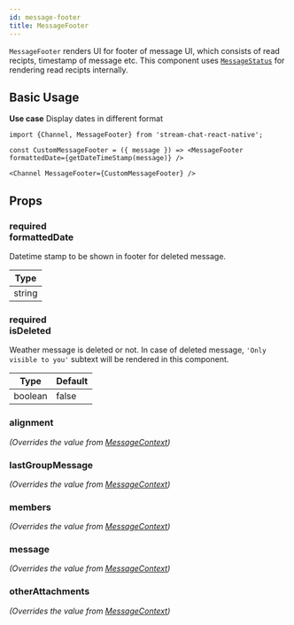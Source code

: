 ```yaml
---
id: message-footer
title: MessageFooter
---
```




`MessageFooter` renders UI for footer of message UI, which consists of read recipts, timestamp of message etc. This component uses [`MessageStatus`](./message_status.mdx) for rendering read recipts internally.

## Basic Usage

**Use case** Display dates in different format

```tsx
import {Channel, MessageFooter} from 'stream-chat-react-native';

const CustomMessageFooter = ({ message }) => <MessageFooter formattedDate={getDateTimeStamp(message)} />

<Channel MessageFooter={CustomMessageFooter} />
```

## Props

### <div class="label required">required</div> **formattedDate**

Datetime stamp to be shown in footer for deleted message.

| Type |
| - |
| string |

### <div class="label required">required</div> **isDeleted**

Weather message is deleted or not. In case of deleted message, `'Only visible to you'` subtext will be rendered in this component.

| Type | Default |
| - | - |
| boolean | false |

### alignment

_(Overrides the value from [MessageContext](../contexts/message_context.mdx))_

<Alignment />

### lastGroupMessage

_(Overrides the value from [MessageContext](../contexts/message_context.mdx))_

<LastGroupMessage />

### members

_(Overrides the value from [MessageContext](../contexts/message_context.mdx))_

<Members />

### message

_(Overrides the value from [MessageContext](../contexts/message_context.mdx))_

<MessageProp />

### otherAttachments

_(Overrides the value from [MessageContext](../contexts/message_context.mdx))_

<OtherAttachments />

<!-- ### showMessageStatus -->

